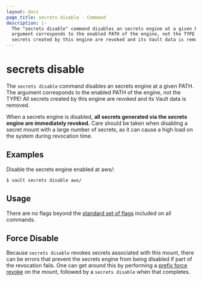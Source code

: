 ```yaml
---
layout: docs
page_title: secrets disable - Command
description: |-
  The "secrets disable" command disables an secrets engine at a given PATH. The
  argument corresponds to the enabled PATH of the engine, not the TYPE! All
  secrets created by this engine are revoked and its Vault data is removed.
---
```


# secrets disable

The `secrets disable` command disables an secrets engine at a given PATH. The
argument corresponds to the enabled PATH of the engine, not the TYPE! All
secrets created by this engine are revoked and its Vault data is removed.

When a secrets engine is disabled, **all secrets generated via the secrets
engine are immediately revoked.** Care should be taken when disabling a
secret mount with a large number of secrets, as it can cause a high load on
the system during revocation time.

## Examples

Disable the secrets engine enabled at aws/:

```shell-session
$ vault secrets disable aws/
```

## Usage

There are no flags beyond the [standard set of flags](/docs/commands)
included on all commands.

## Force Disable

Because `secrets disable` revokes secrets associated with this mount, there can
be errors that prevent the secrets engine from being disabled if part of the
revocation fails. One can get around this by performing a
[prefix force revoke](/docs/commands/lease/revoke) on the mount, followed by a
`secrets disable` when that completes.
